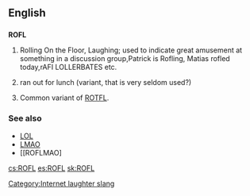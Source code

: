==English==

==={{initialism}}===
'''ROFL'''

# {{internet}} Rolling On the Floor, Laughing; used to indicate great amusement at something in a discussion group,Patrick is Rofling, Matias rofled today,rAFI LOLLERBATES etc.
# {{internet}} ran out for lunch (variant, that is very seldom used?)
# Common variant of [[ROTFL]].

===See also===
*[[LOL]]
*[[LMAO]]
*[[ROFLMAO]
[[Category:Internet laughter slang]]

[[cs:ROFL]]
[[es:ROFL]]
[[sk:ROFL]]
